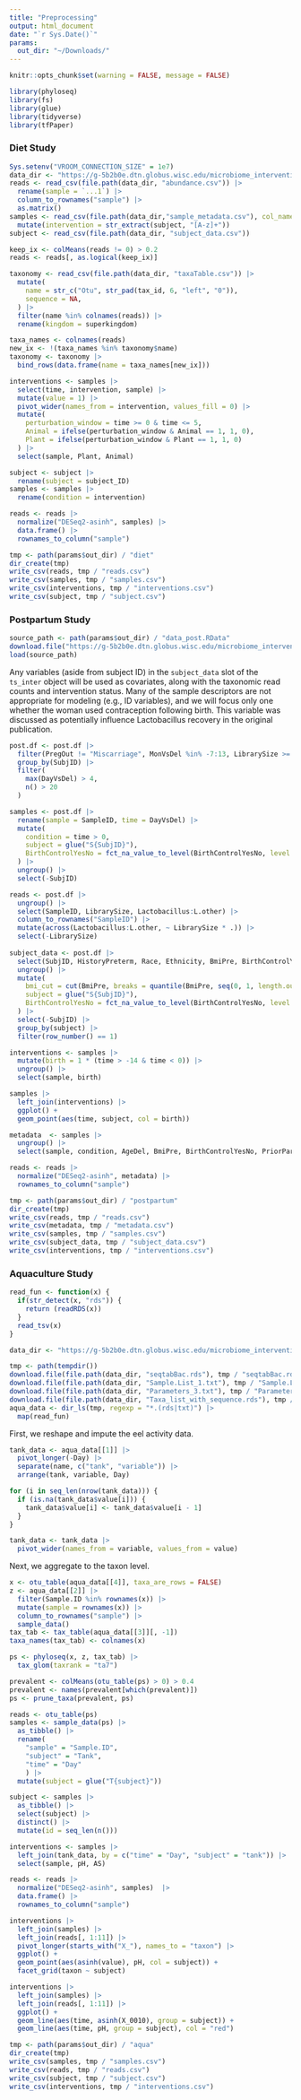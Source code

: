 ```yaml
---
title: "Preprocessing"
output: html_document
date: "`r Sys.Date()`"
params:
  out_dir: "~/Downloads/"
---
```


```r
knitr::opts_chunk$set(warning = FALSE, message = FALSE)
```

```r
library(phyloseq)
library(fs)
library(glue)
library(tidyverse)
library(tfPaper)
```

### Diet Study

```r
Sys.setenv("VROOM_CONNECTION_SIZE" = 1e7)
data_dir <- "https://g-5b2b0e.dtn.globus.wisc.edu/microbiome_interventions/diet_raw/"
reads <- read_csv(file.path(data_dir, "abundance.csv")) |>
  rename(sample = `...1`) |>
  column_to_rownames("sample") |>
  as.matrix()
samples <- read_csv(file.path(data_dir,"sample_metadata.csv"), col_names = c("sample", "subject", "time")) |>
  mutate(intervention = str_extract(subject, "[A-z]+"))
subject <- read_csv(file.path(data_dir, "subject_data.csv"))

keep_ix <- colMeans(reads != 0) > 0.2
reads <- reads[, as.logical(keep_ix)]
```

```r
taxonomy <- read_csv(file.path(data_dir, "taxaTable.csv")) |>
  mutate(
    name = str_c("Otu", str_pad(tax_id, 6, "left", "0")),
    sequence = NA,
  ) |>
  filter(name %in% colnames(reads)) |>
  rename(kingdom = superkingdom)

taxa_names <- colnames(reads)
new_ix <- !(taxa_names %in% taxonomy$name)
taxonomy <- taxonomy |>
  bind_rows(data.frame(name = taxa_names[new_ix]))
```

```r
interventions <- samples |>
  select(time, intervention, sample) |>
  mutate(value = 1) |>
  pivot_wider(names_from = intervention, values_fill = 0) |>
  mutate(
    perturbation_window = time >= 0 & time <= 5,
    Animal = ifelse(perturbation_window & Animal == 1, 1, 0),
    Plant = ifelse(perturbation_window & Plant == 1, 1, 0)
  ) |>
  select(sample, Plant, Animal)

subject <- subject |>
  rename(subject = subject_ID)
samples <- samples |>
  rename(condition = intervention)

reads <- reads |>
  normalize("DESeq2-asinh", samples) |>
  data.frame() |>
  rownames_to_column("sample")
```


```r
tmp <- path(params$out_dir) / "diet"
dir_create(tmp)
write_csv(reads, tmp / "reads.csv")
write_csv(samples, tmp / "samples.csv")
write_csv(interventions, tmp / "interventions.csv")
write_csv(subject, tmp / "subject.csv")
```

### Postpartum Study

```r
source_path <- path(params$out_dir) / "data_post.RData"
download.file("https://g-5b2b0e.dtn.globus.wisc.edu/microbiome_interventions/data_post.RData", source_path)
load(source_path)
```

Any variables (aside from subject ID) in the `subject_data` slot of the
`ts_inter` object will be used as covariates, along with the taxonomic read
counts and intervention status. Many of the sample descriptors are not
appropriate for modeling (e.g., ID variables), and we will focus only one
whether the woman used contraception following birth. This variable was
discussed as potentially influence Lactobacillus recovery in the original
publication. 

```r
post.df <- post.df |>
  filter(PregOut != "Miscarriage", MonVsDel %in% -7:13, LibrarySize >= 4e4) |>
  group_by(SubjID) |>
  filter(
    max(DayVsDel) > 4, 
    n() > 20
  )

samples <- post.df |>
  rename(sample = SampleID, time = DayVsDel) |>
  mutate(
    condition = time > 0,
    subject = glue("S{SubjID}"),
    BirthControlYesNo = fct_na_value_to_level(BirthControlYesNo, level = "missing")
  ) |>
  ungroup() |>
  select(-SubjID)

reads <- post.df |>
  ungroup() |>
  select(SampleID, LibrarySize, Lactobacillus:L.other) |>
  column_to_rownames("SampleID") |>
  mutate(across(Lactobacillus:L.other, ~ LibrarySize * .)) |>
  select(-LibrarySize)
  
subject_data <- post.df |>
  select(SubjID, HistoryPreterm, Race, Ethnicity, BmiPre, BirthControlYesNo) |>
  ungroup() |>
  mutate(
    bmi_cut = cut(BmiPre, breaks = quantile(BmiPre, seq(0, 1, length.out = 4))),
    subject = glue("S{SubjID}"),
    BirthControlYesNo = fct_na_value_to_level(BirthControlYesNo, level = "missing")
  ) |>
  select(-SubjID) |>
  group_by(subject) |>
  filter(row_number() == 1)

interventions <- samples |>
  mutate(birth = 1 * (time > -14 & time < 0)) |>
  ungroup() |>
  select(sample, birth)
```

```r
samples |>
  left_join(interventions) |>
  ggplot() +
  geom_point(aes(time, subject, col = birth))
```

```r
metadata  <- samples |>
  ungroup() |>
  select(sample, condition, AgeDel, BmiPre, BirthControlYesNo, PriorParity)

reads <- reads |>
  normalize("DESeq2-asinh", metadata) |>
  rownames_to_column("sample")

tmp <- path(params$out_dir) / "postpartum"
dir_create(tmp)
write_csv(reads, tmp / "reads.csv")
write_csv(metadata, tmp / "metadata.csv")
write_csv(samples, tmp / "samples.csv")
write_csv(subject_data, tmp / "subject_data.csv")
write_csv(interventions, tmp / "interventions.csv")
```

### Aquaculture Study

```r
read_fun <- function(x) {
  if(str_detect(x, "rds")) {
    return (readRDS(x))
  }
  read_tsv(x)
}

data_dir <- "https://g-5b2b0e.dtn.globus.wisc.edu/microbiome_interventions/aqua_raw/"

tmp <- path(tempdir())
download.file(file.path(data_dir, "seqtabBac.rds"), tmp / "seqtabBac.rds") 
download.file(file.path(data_dir, "Sample.List_1.txt"), tmp / "Sample.List_1.txt") 
download.file(file.path(data_dir, "Parameters_3.txt"), tmp / "Parameters_3.txt") 
download.file(file.path(data_dir, "Taxa_list_with_sequence.rds"), tmp / "Taxa_list_with_sequence.rds") 
aqua_data <- dir_ls(tmp, regexp = "*.(rds|txt)") |>
  map(read_fun)
```

First, we reshape and impute the eel activity data.


```r
tank_data <- aqua_data[[1]] |>
  pivot_longer(-Day) |>
  separate(name, c("tank", "variable")) |>
  arrange(tank, variable, Day)

for (i in seq_len(nrow(tank_data))) {
  if (is.na(tank_data$value[i])) {
    tank_data$value[i] <- tank_data$value[i - 1]
  }
}

tank_data <- tank_data |>
  pivot_wider(names_from = variable, values_from = value)
```

Next, we aggregate to the taxon level.

```r
x <- otu_table(aqua_data[[4]], taxa_are_rows = FALSE)
z <- aqua_data[[2]] |>
  filter(Sample.ID %in% rownames(x)) |>
  mutate(sample = rownames(x)) |>
  column_to_rownames("sample") |>
  sample_data()
tax_tab <- tax_table(aqua_data[[3]][, -1])
taxa_names(tax_tab) <- colnames(x)

ps <- phyloseq(x, z, tax_tab) |>
  tax_glom(taxrank = "ta7")
```

```r
prevalent <- colMeans(otu_table(ps) > 0) > 0.4
prevalent <- names(prevalent[which(prevalent)])
ps <- prune_taxa(prevalent, ps)
```

```r
reads <- otu_table(ps)
samples <- sample_data(ps) |>
  as_tibble() |>
  rename(
    "sample" = "Sample.ID",
    "subject" = "Tank",
    "time" = "Day"
    ) |>
  mutate(subject = glue("T{subject}"))

subject <- samples |>
  as_tibble() |>
  select(subject) |>
  distinct() |>
  mutate(id = seq_len(n()))

interventions <- samples |>
  left_join(tank_data, by = c("time" = "Day", "subject" = "tank")) |>
  select(sample, pH, AS)

reads <- reads |>
  normalize("DESeq2-asinh", samples)  |>
  data.frame() |>
  rownames_to_column("sample")
```

```r
interventions |>
  left_join(samples) |>
  left_join(reads[, 1:11]) |>
  pivot_longer(starts_with("X_"), names_to = "taxon") |>
  ggplot() +
  geom_point(aes(asinh(value), pH, col = subject)) +
  facet_grid(taxon ~ subject)

interventions |>
  left_join(samples) |>
  left_join(reads[, 1:11]) |>
  ggplot() +
  geom_line(aes(time, asinh(X_0010), group = subject)) +
  geom_line(aes(time, pH, group = subject), col = "red")
```


```r
tmp <- path(params$out_dir) / "aqua"
dir_create(tmp)
write_csv(samples, tmp / "samples.csv")
write_csv(reads, tmp / "reads.csv")
write_csv(subject, tmp / "subject.csv")
write_csv(interventions, tmp / "interventions.csv")
```
